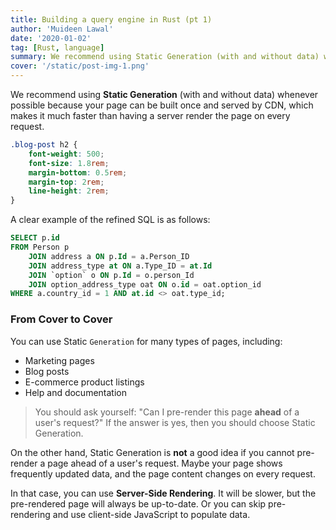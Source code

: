 ```yaml
---
title: Building a query engine in Rust (pt 1)
author: 'Muideen Lawal'
date: '2020-01-02'
tag: [Rust, language]
summary: We recommend using Static Generation (with and without data) whenever possible because your page can be built once and served by CDN, which makes it much faster than having a server render the page on every request.
cover: '/static/post-img-1.png'
---
```


We recommend using **Static Generation** (with and without data) whenever possible because your page can be built once and served by CDN, which makes it much faster than having a server render the page on every request.

```css title="Sample CSS code"
.blog-post h2 {
    font-weight: 500;
    font-size: 1.8rem;
    margin-bottom: 0.5rem;
    margin-top: 2rem;
    line-height: 2rem;
}
```

A clear example of the refined SQL is as follows:

```sql title="Sample SQL code" showLineNumbers
SELECT p.id
FROM Person p
    JOIN address a ON p.Id = a.Person_ID
    JOIN address_type at ON a.Type_ID = at.Id
    JOIN `option` o ON p.Id = o.person_Id
    JOIN option_address_type oat ON o.id = oat.option_id
WHERE a.country_id = 1 AND at.id <> oat.type_id;
```


### From Cover to Cover

You can use Static `Generation` for many types of pages, including:

- Marketing pages
- Blog posts
- E-commerce product listings
- Help and documentation

> You should ask yourself: "Can I pre-render this page **ahead** of a user's request?" If the answer is yes, then you should choose Static Generation.

On the other hand, Static Generation is **not** a good idea if you cannot pre-render a page ahead of a user's request. Maybe your page shows frequently updated data, and the page content changes on every request.

In that case, you can use **Server-Side Rendering**. It will be slower, but the pre-rendered page will always be up-to-date. Or you can skip pre-rendering and use client-side JavaScript to populate data.
